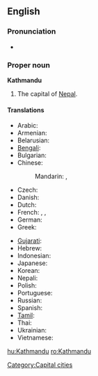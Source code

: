 ==English==

===Pronunciation===
* {{rhymes|uː}}

===Proper noun===
'''Kathmandu'''

# The capital of [[Nepal]].

====Translations====
{{trans-top|Kathmandu}}
* Arabic: {{t|ar|كاثماندو|m|tr=kathmaandu|sc=Arab}}
* Armenian: {{t|hy|Կատմանդու|tr=Katmandu|sc=Armn}}
* Belarusian: {{t|be|Катманду|m|tr=Katmandú|sc=Cyrl}}
* [[Bengali]]: {{t|bn|কাঠমান্ডু|sc=Beng}}
* Bulgarian: {{t|bg|Катманду|m|tr=Katmandu|sc=Cyrl}}
* Chinese:
*: Mandarin: {{t|zh|加德滿都|sc=Hani}},  {{t|zh|加德满都|tr=Jiādémǎndū|sc=Hani}}
* Czech: {{t|cs|Káthmándú|m}}
* Danish: {{t|da|Katmandu}}
* Dutch: {{t-|nl|Kathmandu}}
* French: {{t|fr|Katmandou|m}},  {{t|fr|Kathmandu|m}},  {{t|fr|Kātmāndū|m}}
* German: {{t-|de|Kathmandu|n}}
* Greek: {{t|el|Κατμαντού|sc=Grek}}
{{trans-mid}}
* [[Gujarati]]: {{t|gu|કાઠમંડુ|sc=Gujr}}
* Hebrew: {{t|he|קטמנדו|sc=Hebr}}
* Indonesian: {{t-|id|Kathmandu|xs=Indonesian}}
* Japanese: {{t|ja|カトマンズ|tr=Katomanzu|sc=Jpan}}
* Korean: {{t|ko|카트만두|tr=Kateumandu|sc=Kore}}
* Nepali: {{t|ne|काठमांडौ|tr=Kāṭhmāṛəuṁ|sc=Deva}}
* Polish: {{t|pl|Katmandu|m}}
* Portuguese: {{t|pt|Katmandu|m}}
* Russian: {{qualifier|indeclinable}} {{t|ru|Катманду|m|tr=Katmandú|sc=Cyrl}}
* Spanish: {{t|es|Katmandú|m}}
* [[Tamil]]: {{t|ta|காட்மாண்டூ|sc=Taml}}
* Thai: {{t|th|กาฐมาณฑุ|sc=Thai}}
* Ukrainian: {{t|uk|Катманду|m|tr=Katmandú|sc=Cyrl}}
* Vietnamese: {{t|vi|Kathmandu}}
{{trans-bottom}}

[[Category:Capital cities]]

[[hu:Kathmandu]]
[[ro:Kathmandu]]